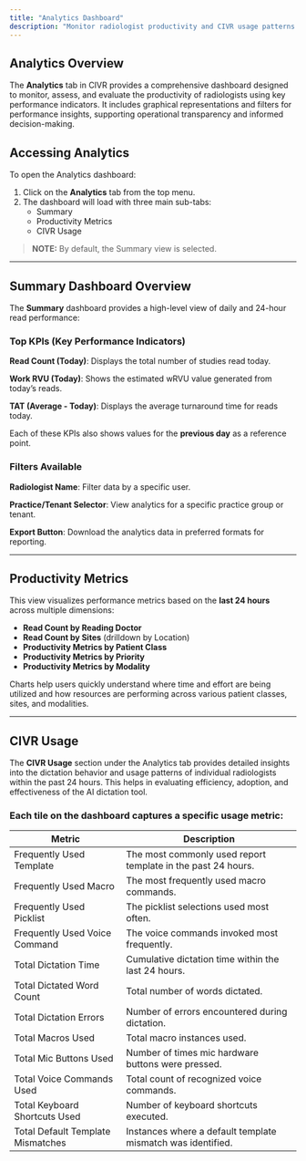 ```yaml
---
title: "Analytics Dashboard"
description: "Monitor radiologist productivity and CIVR usage patterns using the Analytics dashboard with KPIs, charts, and usage metrics."
---
```


## Analytics Overview

The **Analytics** tab in CIVR provides a comprehensive dashboard designed to monitor, assess, and evaluate the productivity of radiologists using key performance indicators. It includes graphical representations and filters for performance insights, supporting operational transparency and informed decision-making.

## Accessing Analytics

To open the Analytics dashboard:

1. Click on the **Analytics** tab from the top menu.
2. The dashboard will load with three main sub-tabs:
   - Summary
   - Productivity Metrics
   - CIVR Usage

> **NOTE:** By default, the Summary view is selected.

---

## Summary Dashboard Overview

The **Summary** dashboard provides a high-level view of daily and 24-hour read performance:

### Top KPIs (Key Performance Indicators)

**Read Count (Today)**: Displays the total number of studies read today.

**Work RVU (Today)**: Shows the estimated wRVU value generated from today’s reads.

**TAT (Average - Today)**: Displays the average turnaround time for reads today.

Each of these KPIs also shows values for the **previous day** as a reference point.

### Filters Available

**Radiologist Name**: Filter data by a specific user.

**Practice/Tenant Selector**: View analytics for a specific practice group or tenant.

**Export Button**: Download the analytics data in preferred formats for reporting.

---

## Productivity Metrics

This view visualizes performance metrics based on the **last 24 hours** across multiple dimensions:

- **Read Count by Reading Doctor**
- **Read Count by Sites** (drilldown by Location)
- **Productivity Metrics by Patient Class**
- **Productivity Metrics by Priority**
- **Productivity Metrics by Modality**

Charts help users quickly understand where time and effort are being utilized and how resources are performing across various patient classes, sites, and modalities.

---

## CIVR Usage

The **CIVR Usage** section under the Analytics tab provides detailed insights into the dictation behavior and usage patterns of individual radiologists within the past 24 hours. This helps in evaluating efficiency, adoption, and effectiveness of the AI dictation tool.

### Each tile on the dashboard captures a specific usage metric:

| Metric                            | Description                                                  |
| --------------------------------- | ------------------------------------------------------------ |
| Frequently Used Template          | The most commonly used report template in the past 24 hours. |
| Frequently Used Macro             | The most frequently used macro commands.                     |
| Frequently Used Picklist          | The picklist selections used most often.                     |
| Frequently Used Voice Command     | The voice commands invoked most frequently.                  |
| Total Dictation Time              | Cumulative dictation time within the last 24 hours.          |
| Total Dictated Word Count         | Total number of words dictated.                              |
| Total Dictation Errors            | Number of errors encountered during dictation.               |
| Total Macros Used                 | Total macro instances used.                                  |
| Total Mic Buttons Used            | Number of times mic hardware buttons were pressed.           |
| Total Voice Commands Used         | Total count of recognized voice commands.                    |
| Total Keyboard Shortcuts Used     | Number of keyboard shortcuts executed.                       |
| Total Default Template Mismatches | Instances where a default template mismatch was identified.  |